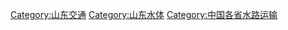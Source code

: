 [[Category:山东交通|Category:山东交通]]
[[Category:山东水体|Category:山东水体]]
[[Category:中国各省水路运输|Category:中国各省水路运输]]